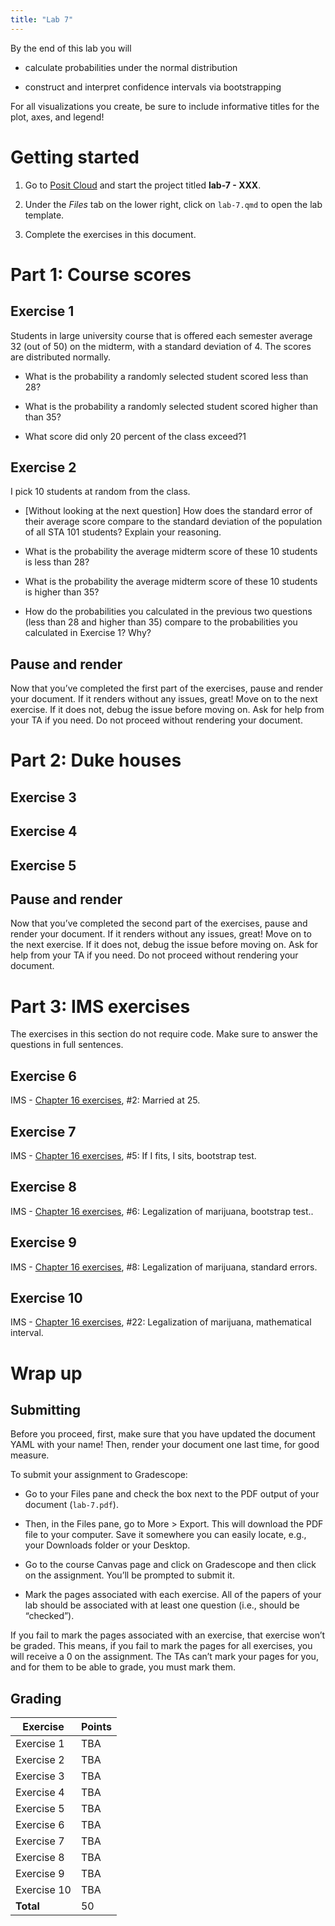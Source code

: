 ```yaml
---
title: "Lab 7"
---
```


By the end of this lab you will

-   calculate probabilities under the normal distribution

-   construct and interpret confidence intervals via bootstrapping

For all visualizations you create, be sure to include informative titles for the plot, axes, and legend!

# Getting started

1.  Go to [Posit Cloud](https://posit.cloud/spaces/405361) and start the project titled **lab-7 - XXX**.

2.  Under the *Files* tab on the lower right, click on `lab-7.qmd` to open the lab template.

3.  Complete the exercises in this document.

# Part 1: Course scores

## Exercise 1

Students in large university course that is offered each semester average 32 (out of 50) on the midterm, with a standard deviation of 4. The scores are distributed normally.

::: exercise
-   What is the probability a randomly selected student scored less than 28?

-   What is the probability a randomly selected student scored higher than than 35?

<!-- -->

-   What score did only 20 percent of the class exceed?1
:::

## Exercise 2

::: execise
I pick 10 students at random from the class.

-   \[Without looking at the next question\] How does the standard error of their average score compare to the standard deviation of the population of all STA 101 students? Explain your reasoning.

-   What is the probability the average midterm score of these 10 students is less than 28?

-   What is the probability the average midterm score of these 10 students is higher than 35?

-   How do the probabilities you calculated in the previous two questions (less than 28 and higher than 35) compare to the probabilities you calculated in Exercise 1? Why?
:::

::: callout-important
## Pause and render

Now that you've completed the first part of the exercises, pause and render your document. If it renders without any issues, great! Move on to the next exercise. If it does not, debug the issue before moving on. Ask for help from your TA if you need. Do not proceed without rendering your document.
:::

# Part 2: Duke houses

## Exercise 3

## Exercise 4

## Exercise 5

::: callout-important
## Pause and render

Now that you've completed the second part of the exercises, pause and render your document. If it renders without any issues, great! Move on to the next exercise. If it does not, debug the issue before moving on. Ask for help from your TA if you need. Do not proceed without rendering your document.
:::

# Part 3: IMS exercises

The exercises in this section do not require code. Make sure to answer the questions in full sentences.

## Exercise 6

::: exercise
IMS - [Chapter 16 exercises](https://openintro-ims2.netlify.app/16-inference-one-prop#chp16-exercises), #2: Married at 25.
:::

## Exercise 7

::: exercise
IMS - [Chapter 16 exercises](https://openintro-ims2.netlify.app/16-inference-one-prop#chp16-exercises), #5: If I fits, I sits, bootstrap test.
:::

## Exercise 8

::: exercise
IMS - [Chapter 16 exercises](https://openintro-ims2.netlify.app/12-foundations-bootstrapping#chp12-exercises), #6: Legalization of marijuana, bootstrap test..
:::

## Exercise 9

::: exercise
IMS - [Chapter 16 exercises](https://openintro-ims2.netlify.app/12-foundations-bootstrapping#chp12-exercises), #8: Legalization of marijuana, standard errors.
:::

## Exercise 10

::: exercise
IMS - [Chapter 16 exercises](https://openintro-ims2.netlify.app/12-foundations-bootstrapping#chp12-exercises), #22: Legalization of marijuana, mathematical interval.
:::


# Wrap up

## Submitting

::: callout-important
Before you proceed, first, make sure that you have updated the document YAML with your name! Then, render your document one last time, for good measure.
:::

To submit your assignment to Gradescope:

-   Go to your Files pane and check the box next to the PDF output of your document (`lab-7.pdf`).

-   Then, in the Files pane, go to More \> Export. This will download the PDF file to your computer. Save it somewhere you can easily locate, e.g., your Downloads folder or your Desktop.

-   Go to the course Canvas page and click on Gradescope and then click on the assignment. You'll be prompted to submit it.

-   Mark the pages associated with each exercise. All of the papers of your lab should be associated with at least one question (i.e., should be "checked").

::: callout-warning
If you fail to mark the pages associated with an exercise, that exercise won't be graded. This means, if you fail to mark the pages for all exercises, you will receive a 0 on the assignment. The TAs can't mark your pages for you, and for them to be able to grade, you must mark them.
:::

## Grading

| Exercise    | Points |
|-------------|--------|
| Exercise 1  | TBA    |
| Exercise 2  | TBA    |
| Exercise 3  | TBA    |
| Exercise 4  | TBA    |
| Exercise 5  | TBA    |
| Exercise 6  | TBA    |
| Exercise 7  | TBA    |
| Exercise 8  | TBA    |
| Exercise 9  | TBA    |
| Exercise 10 | TBA    |
| **Total**   | 50     |

